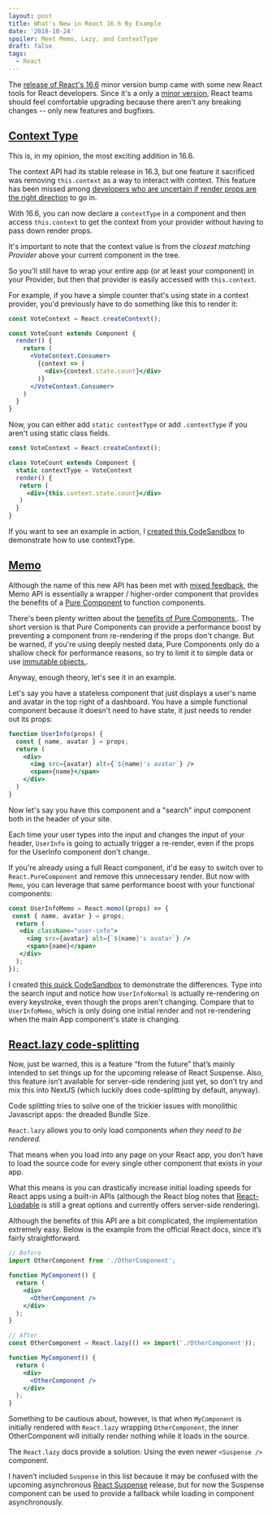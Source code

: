 ```yaml
---
layout: post
title: What's New in React 16.6 By Example
date: '2018-10-24'
spoiler: Meet Memo, Lazy, and ContextType
draft: false
tags:
  - React
---
```


The [release of React's 16.6](https://reactjs.org/blog/2018/10/23/react-v-16-6.html) minor version bump came with some new React tools for React developers. Since it's a only a [minor version](https://semver.org/), React teams should feel comfortable upgrading because there aren't any breaking changes -- only new features and bugfixes.

## [Context Type](https://reactjs.org/docs/context.html#classcontexttype)

This is, in my opinion, the most exciting addition in 16.6.

The context API had its stable release in 16.3, but one feature it sacrificed was removing `this.context` as a way to interact with context. This feature has been missed among [developers who are uncertain if render props are the right direction](https://twitter.com/mjackson/status/1052681036709093377) to go in.

With 16.6, you can now declare a `contextType` in a component and then access `this.context` to get the context from your provider without having to pass down render props.

It's important to note that the context value is from the *closest matching Provider* above your current component in the tree.

So you'll still have to wrap your entire app (or at least your component) in your Provider, but then that provider is easily accessed with `this.context`.

For example, if you have a simple counter that's using state in a context provider, you'd previously have to do something like this to render it:

```jsx
const VoteContext = React.createContext();

const VoteCount extends Component {
  render() {
    return (
      <VoteContext.Consumer>
        {context => (
          <div>{context.state.count}</div>
        )}
      </VoteContext.Consumer>
    )
  }
}

```

Now, you can either add `static contextType` or add `.contextType` if you aren't using static class fields.

```jsx
const VoteContext = React.createContext();

class VoteCount extends Component {
  static contextType = VoteContext
  render() {
   return (
     <div>{this.context.state.count}</div>
   )
  }
}
```

If you want to see an example in action, I [created this CodeSandbox](https://codesandbox.io/s/n560yp5xx4) to demonstrate how to use contextType.

## [Memo](https://reactjs.org/docs/react-api.html#reactmemo)

Although the name of this new API has been met with [mixed feedback](https://twitter.com/dan_abramov/status/1054930594143109120), the Memo API is essentially a wrapper / higher-order component that provides the benefits of a [Pure Component](https://reactjs.org/docs/react-api.html#reactpurecomponent) to function components.

There's been plenty written about the [benefits of Pure Components,](https://medium.com/groww-engineering/stateless-component-vs-pure-component-d2af88a1200b). The short version is that Pure Components can provide a performance boost by preventing a component from re-rendering if the props don't change. But be warned, if you're using deeply nested data, Pure Components only do a shallow check for performance reasons, so try to limit it to simple data or use [immutable objects.](https://facebook.github.io/immutable-js/).

Anyway, enough theory, let's see it in an example.

Let's say you have a stateless component that just displays a user's name and avatar in the top right of a dashboard. You have a simple functional component because it doesn't need to have state, it just needs to render out its props:

```jsx
function UserInfo(props) {
  const { name, avatar } = props;
  return (
    <div>
      <img src={avatar} alt={`${name}'s avatar`} />
      <span>{name}</span>
    </div>
  )
}
```

Now let's say you have this component and a "search" input component both in the header of your site.

Each time your user types into the input and changes the input of your header, `UserInfo` is going to actually trigger a re-render, even if the props for the UserInfo component don't change.

If you're already using a full React component, it'd be easy to switch over to `React.PureComponent` and remove this unnecessary render. But now with `Memo`, you can leverage that same performance boost with your functional components:

```jsx
const UserInfoMemo = React.memo((props) => {
 const { name, avatar } = props;
  return (
   <div className="user-info">
     <img src={avatar} alt={`${name}'s avatar`} />
     <span>{name}</span>
   </div>
  );
});
```

I created [this quick CodeSandbox](https://codesandbox.io/s/2x5z13y4p?expanddevtools=1) to demonstrate the differences. Type into the search input and notice how `UserInfoNormal` is actually re-rendering on every keystroke, even though the props aren't changing. Compare that to `UserInfoMemo`, which is only doing one initial render and not re-rendering when the main App component's state is changing.

## [React.lazy code-splitting](https://reactjs.org/docs/code-splitting.html#reactlazy)

Now, just be warned, this is a feature “from the future” that’s mainly intended to set things up for the upcoming release of React Suspense. Also, this feature isn’t available for server-side rendering just yet, so don’t try and mix this into NextJS (which luckily does code-splitting by default, anyway).

Code splitting tries to solve one of the trickier issues with monolithic Javascript apps: the dreaded Bundle Size.

`React.lazy` allows you to only load components _when they need to be rendered._

That means when you load into any page on your React app, you don’t have to load the source code for every single other component that exists in your app.

What this means is you can drastically increase initial loading speeds for React apps using a built-in APIs (although the React blog notes that [React-Loadable](https://github.com/jamiebuilds/react-loadable) is still a great options and currently offers server-side rendering).

Although the benefits of this API are a bit complicated, the implementation extremely easy. Below is the example from the official React docs, since it’s fairly straightforward.

```jsx
// Before
import OtherComponent from './OtherComponent';

function MyComponent() {
  return (
    <div>
      <OtherComponent />
    </div>
  );
}

// After
const OtherComponent = React.lazy(() => import('./OtherComponent'));

function MyComponent() {
  return (
    <div>
      <OtherComponent />
    </div>
  );
}
```

Something to be cautious about, however, is that when `MyComponent` is initially rendered with `React.lazy` wrapping `OtherComponent`, the inner OtherComponent will initially render nothing while it loads in the source.

The `React.lazy` docs provide a solution: Using the even newer `<Suspense />` component.

I haven’t included `Suspense` in this list because it may be confused with the upcoming asynchronous [React Suspense](https://www.youtube.com/watch?v=nLF0n9SACd4) release, but for now the Suspense component can be used to provide a fallback while loading in component asynchronously.